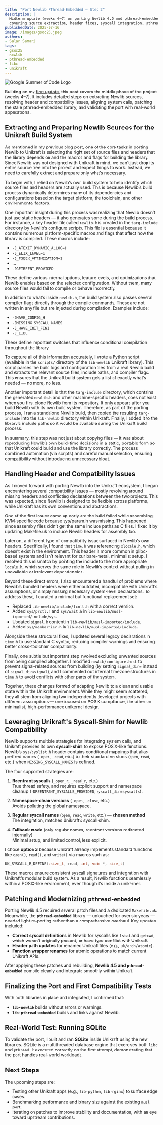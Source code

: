 ```yaml
---
title: "Port Newlib PThread-Embedded — Step 2"
description: |
  Midterm update (weeks 4–7) on porting Newlib 4.5 and pthread-embedded to Unikraft,
  covering source extraction, header fixes, syscall integration, pthread patches, and initial app tests.
publishedDate: 2025-07-16
image: /images/gsoc25.jpeg
authors:
- Salar Samani
tags:
- gsoc25
- newlib
- pthread-embedded
- libc
- unikraft
---
```


<img src="https://summerofcode.withgoogle.com/assets/media/logo.svg"
      alt="Google Summer of Code Logo" />

Building on my [first update](https://github.com/unikraft/docs/blob/main/content/blog/2025-06-26-port_newlib_pthreadembedded_step1.mdx), this post covers the middle phase of the project (weeks 4–7). It includes detailed steps on extracting Newlib sources, resolving header and compatibility issues, aligning system calls, patching the stale pthread-embedded library, and validating the port with real-world applications.

## Extracting and Preparing Newlib Sources for the Unikraft Build System

As mentioned in my previous blog post, one of the core tasks in porting Newlib to Unikraft is selecting the right set of source files and headers that the library depends on and the macros and flags for building the library. Since Newlib was not designed with Unikraft in mind, we can’t just drop its entire source tree into the project and expect things to work. Instead, we need to carefully extract and prepare only what’s necessary.

To begin with, I relied on Newlib’s own build system to help identify which source files and headers are actually used. This is because Newlib’s build process dynamically determines many of its dependencies and configurations based on the target platform, the toolchain, and other environmental factors.

One important insight during this process was realizing that Newlib doesn’t just use static headers — it also generates some during the build process. For instance, a key header file called `newlib.h` is created in the `targ-include` directory by Newlib’s configure scripts. This file is essential because it contains numerous platform-specific macros and flags that affect how the library is compiled. These macros include:

- `-D_ATEXIT_DYNAMIC_ALLOC=1`
- `-D_ELIX_LEVEL=1`
- `-D_FSEEK_OPTIMIZATION=1`
- …
- `-DGETREENT_PROVIDED`

These define various internal options, feature levels, and optimizations that Newlib enables based on the selected configuration. Without them, many source files would fail to compile or behave incorrectly.

In addition to what’s inside `newlib.h`, the build system also passes several compiler flags directly through the compile commands. These are not written in any file but are injected during compilation. Examples include:

- `-DHAVE_CONFIG_H`
- `-DMISSING_SYSCALL_NAMES`
- `-D_HAVE_INIT_FINI`
- `-D_LIBC`

These define important switches that influence conditional compilation throughout the library.

To capture all of this information accurately, I wrote a Python script (available in the `scripts/` directory of the `lib-newlib` Unikraft library). This script parses the build logs and configuration files from a real Newlib build and extracts the relevant source files, include paths, and compiler flags. This ensures that the Unikraft build system gets a list of exactly what’s needed — no more, no less.

Another important detail is that the `targ-include` directory, which contains the generated `newlib.h` and other machine-specific headers, does not exist when you first clone Newlib from its repository. It only appears after you build Newlib with its own build system. Therefore, as part of the porting process, I ran a standalone Newlib build, then copied the resulting `targ-include` into the `lib-newlib` directory within Unikraft. Finally, I added it to the library’s include paths so it would be available during the Unikraft build process.

In summary, this step was not just about copying files — it was about reproducing Newlib’s own build-time decisions in a static, portable form so that Unikraft could build and use the library correctly. The process combined automation (via scripts) and careful manual selection, ensuring compatibility without introducing unnecessary bloat.

## Handling Header and Compatibility Issues

As I moved forward with porting Newlib into the Unikraft ecosystem, I began encountering several compatibility issues — mostly revolving around missing headers and conflicting declarations between the two projects. This was expected, since Newlib is designed to be flexible across platforms, while Unikraft has its own conventions and abstractions.

One of the first issues came up early on: the build failed while assembling KVM-specific code because sys/param.h was missing. This happened since assembly files didn’t get the same include paths as C files. I fixed it by updating Makefile.uk to include Newlib headers for assembly too.

Later on, a different type of compatibility issue surfaced in Newlib’s own headers. Specifically, I found that `time.h` was referencing `xlocale.h`, which doesn’t exist in the environment. This header is more common in glibc-based systems and isn’t relevant for our bare-metal, minimalist setup. I resolved this mismatch by pointing the include to the more appropriate `locale.h`, which serves the same role in Newlib’s context without pulling in unavailable or irrelevant dependencies.

Beyond these direct errors, I also encountered a handful of problems where Newlib’s bundled headers were either outdated, incompatible with Unikraft’s assumptions, or simply missing necessary system-level declarations. To address these, I curated a minimal but functional replacement set:

- Replaced `lib-newlib/include/fcntl.h` with a correct version.
- Added `sys/prctl.h` and `sys/wait.h` in `lib-newlib/musl-imported/include/sys`.
- Updated `signal.h` content in `lib-newlib/musl-imported/include`.
- Added `sys/membarrier.h` in `lib-newlib/musl-imported/include`.

Alongside these structural fixes, I updated several legacy declarations in `time.h` to use standard C syntax, reducing compiler warnings and ensuring better cross-toolchain compatibility.

Finally, one subtle but important step involved excluding unwanted sources from being compiled altogether. I modified `newlib/configure.host` to prevent signal-related sources from building (by setting `signal_dir=` instead of `signal_dir=signal`), and I commented out internal timezone structures in `time.h` to avoid conflicts with other parts of the system.

Together, these changes formed of adapting Newlib to a clean and usable state within the Unikraft environment. While they might seem scattered, they all stem from aligning two independently developed projects with different assumptions — one focused on POSIX compliance, the other on minimalist, high-performance unikernel design.

## Leveraging Unikraft's Syscall-Shim for Newlib Compatibility

Newlib supports multiple strategies for integrating system calls, and Unikraft provides its own **syscall-shim** to expose POSIX-like functions. Newlib’s `sys/syslist.h` header contains conditional mappings that alias prefixed names (`_open`, `_read`, etc.) to their standard versions (`open`, `read`, etc.) when `MISSING_SYSCALL_NAMES` is defined.

The four supported strategies are:

1. **Reentrant syscalls** (`_open_r`, `_read_r`, etc.)  
   True thread safety, and requires explicit support and namespace cleanup (`-DREENTRANT_SYSCALLS_PROVIDED`, `syscall_dir=syscalls`).

2. **Namespace-clean versions** (`_open`, `_close`, etc.)  
   Avoids polluting the global namespace.  

3. **Regular syscall names** (`open`, `read`, `write`, etc.) — **chosen method**  
   The integration, matches Unikraft’s syscall-shim.    

4. **Fallback mode** (only regular names, reentrant versions redirected internally)  
   Minimal setup, and limited control, less explicit.

I chose **option 3** because Unikraft already implements standard functions like `open()`, `read()`, and `write()` via macros such as:

```c
UK_SYSCALL_R_DEFINE(ssize_t, read, int, void *, size_t)
```

These macros ensure consistent syscall signatures and integration with Unikraft’s modular build system. As a result, Newlib functions seamlessly within a POSIX-like environment, even though it’s inside a unikernel.

## Patching and Modernizing `pthread-embedded`

Porting Newlib 4.5 required several patch files and a dedicated `Makefile.uk`. Meanwhile, the **`pthread-embedded`** library — untouched for over six years — needed light re-porting rather than a comprehensive overhaul. Key updates included:

- **Correct syscall definitions** in Newlib for syscalls like `lstat` and `getcwd`, which weren’t originally present, or have type confilict with Unikraft.
- **Header path updates** for renamed Unikraft files (e.g., `uk/arch/atomic`).
- **Function wrapper renames** for atomic operations to match current Unikraft APIs.

After applying these patches and rebuilding, **Newlib 4.5 and `pthread-embedded`** compile cleanly and integrate smoothly within Unikraft.

## Finalizing the Port and First Compatibility Tests

With both libraries in place and integrated, I confirmed that:

- **`lib-newlib`** builds without errors or warnings.
- **`lib-pthread-embedded`** builds and links against Newlib.

## Real-World Test: Running SQLite

To validate the port, I built and ran **SQLite** inside Unikraft using the new libraries. SQLite is a multithreaded database engine that exercises both `libc` and `pthread`. It executed correctly on the first attempt, demonstrating that the port handles real-world workloads.

## Next Steps

The upcoming steps are:

- Testing other Unikraft apps (e.g., `lib-python`, `lib-nginx`) to surface edge cases.
- Benchmarking performance and binary size against the existing `musl` port.
- Iterating on patches to improve stability and documentation, with an eye toward upstream contributions.

